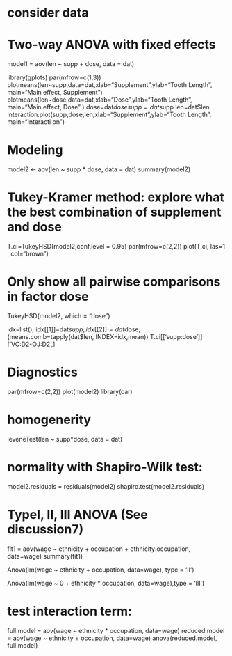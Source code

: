 # consider data 

# Two-way ANOVA with fixed effects 
model1 = aov(len ~ supp + dose, data = dat)

 
library(gplots)
par(mfrow=c(1,3))
plotmeans(len~supp,data=dat,xlab="Supplement",ylab="Tooth Length", main="Main effect, Supplement")
plotmeans(len~dose,data=dat,xlab="Dose",ylab="Tooth Length", main="Main effect, Dose" )
dose=dat$dose
supp=dat$supp
len=dat$len
interaction.plot(supp,dose,len,xlab="Supplement",ylab="Tooth Length", main="Interacti on")

# Modeling
model2 <- aov(len ~ supp * dose, data = dat) 
summary(model2)

# Tukey-Kramer method: explore what the best combination of supplement and dose
T.ci=TukeyHSD(model2,conf.level = 0.95) par(mfrow=c(2,2))
plot(T.ci, las=1 , col="brown")
 
# Only show all pairwise comparisons in factor dose
TukeyHSD(model2, which = "dose")
 
idx=list(); 
idx[[1]]=dat$supp;idx[[2]]=dat$dose; 
(means.comb=tapply(dat$len, INDEX=idx,mean))
T.ci[['supp:dose']]['VC:D2-OJ:D2',]
 
# Diagnostics
par(mfrow=c(2,2)) 
plot(model2)
library(car)

# homogenerity
leveneTest(len ~ supp*dose, data = dat)

# normality with Shapiro-Wilk test:
model2.residuals = residuals(model2) 
shapiro.test(model2.residuals)

# TypeI, II, III ANOVA (See discussion7)
fit1 = aov(wage ~ ethnicity + occupation + ethnicity:occupation, data=wage) summary(fit1)

Anova(lm(wage ~ ethnicity + occupation, data=wage), type = 'II')

Anova(lm(wage ~ 0 + ethnicity * occupation, data=wage),type = 'III')

# test interaction term:
full.model = aov(wage ~ ethnicity * occupation, data=wage) 
reduced.model = aov(wage ~ ethnicity + occupation, data=wage) 
anova(reduced.model, full.model)
 
